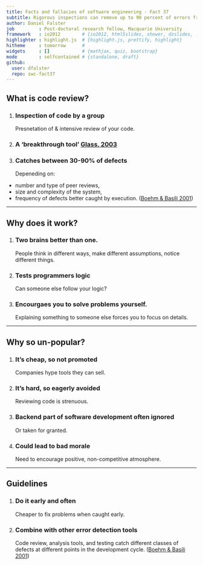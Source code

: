 ```yaml
---
title: Facts and fallacies of software engineering - Fact 37
subtitle: Rigorous inspections can remove up to 90 percent of errors from a software product before the first test case is run
author: Daniel Falster
job         : Post-doctoral research fellow, Macquarie University
framework   : io2012        # {io2012, html5slides, shower, dzslides, ...}
highlighter : highlight.js  # {highlight.js, prettify, highlight}
hitheme     : tomorrow      # 
widgets     : []            # {mathjax, quiz, bootstrap}
mode        : selfcontained # {standalone, draft}
github:
  user: dfalster
  repo: swc-fact37
---
```


## What is code review?

1. <h3> Inspection of code by a group </h3>
Presnetation of & intensive review of your code. 

2. <h3> A 'breakthrough tool' [Glass, 2003]()</h3>

3. <h3> Catches between 30-90% of defects </h3>
Depeneding on:
 - number and type of peer reviews, 
 - size and complexity of the system,
 - frequency of defects better caught by execution. ([Boehm & Basili 2001](http://www.cs.umd.edu/projects/SoftEng/ESEG/papers/82.78.pdf))

---

## Why does it work?

1.  <h3>Two brains better than one.</h3>
People think in different ways, make different assumptions, notice different things.

2.  <h3> Tests programmers logic</h3>
Can someone else follow your logic?

3.  <h3>Encourgaes you to solve problems yourself.</h3>
Explaining something to someone else forces you to focus on details.

---

## Why so un-popular?

1. <h3> It's cheap, so not promoted </h3>
Companies hype tools they can sell. 

2. <h3> It's hard, so eagerly avoided </h3>
Reviewing code is strenuous.

3. <h3> Backend part of software development often ignored </h3>
Or taken for granted.

4. <h3> Could lead to bad morale</h3>
Need to encourage positive, non-competitive atmosphere.

---

## Guidelines

1. <h3> Do it early and often </h3>
Cheaper to fix problems when caught early. 

2. <h3> Combine with other error detection tools</h3>
Code review, analysis tools, and testing catch different classes of defects at different points in the development cycle. ([Boehm & Basili 2001](http://www.cs.umd.edu/projects/SoftEng/ESEG/papers/82.78.pdf))
